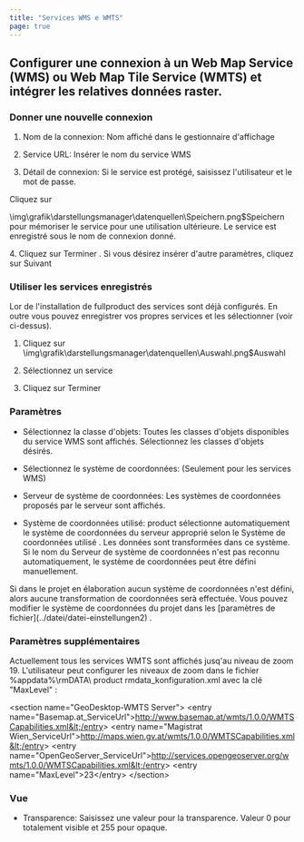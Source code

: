 ```yaml
---
title: "Services WMS e WMTS"
page: true
---
```

## Configurer une connexion &#224; un  <Italic> Web Map Service (WMS) </Italic>  ou  <Italic> Web Map Tile Service (WMTS) </Italic>  et int&#233;grer les relatives donn&#233;es raster.

### Donner une nouvelle connexion

1. <Bold> Nom de la connexion: </Bold>  Nom affich&#233; dans le gestionnaire d&#39;affichage

2. <Bold> Service URL: </Bold>  Ins&#233;rer le nom du service WMS

3. <Bold> D&#233;tail de connexion: </Bold>  Si le service est prot&#233;g&#233;, saisissez l&#39;utilisateur et le mot de passe. 


<Success>
Cliquez sur 

<Image>\img\grafik\darstellungsmanager\datenquellen\Speichern.png$Speichern</Image> pour m&#233;moriser le service pour une utilisation ult&#233;rieure. Le service est enregistr&#233; sous le nom de connexion donn&#233;.

</Success>
4. Cliquez sur <Border>Terminer</Border> . Si vous d&#233;sirez ins&#233;rer d&#39;autre param&#232;tres, cliquez sur <Border>Suivant</Border> 



### Utiliser les services enregistr&#233;s
Lor de l&#39;installation de  <Placeholder>fullproduct</Placeholder> des services sont d&#233;j&#224; configur&#233;s. En outre vous pouvez enregistrer vos propres services et les s&#233;lectionner (voir ci-dessus).

1. Cliquez sur<Image>\img\grafik\darstellungsmanager\datenquellen\Auswahl.png$Auswahl</Image>
2. S&#233;lectionnez un service

3. Cliquez sur <Border>Terminer</Border> 



### Param&#232;tres

- <Bold> S&#233;lectionnez la classe d&#39;objets: </Bold>  Toutes les classes d&#39;objets disponibles du service WMS sont affich&#233;s. S&#233;lectionnez les classes d&#39;objets d&#233;sir&#233;s.

- <Bold> S&#233;lectionnez le syst&#232;me de coordonn&#233;es: </Bold>  (Seulement pour les services WMS)

- <Bold> Serveur de syst&#232;me de coordonn&#233;es: </Bold>  Les syst&#232;mes de coordonn&#233;es propos&#233;s par le serveur sont affich&#233;s.

- <Bold> Syst&#232;me de coordonn&#233;es utilis&#233;: </Bold> <Placeholder>product</Placeholder> s&#233;lectionne automatiquement le syst&#232;me de coordonn&#233;es du serveur appropri&#233; selon le <Italic> Syst&#232;me de coordonn&#233;es utilis&#233; </Italic> . Les donn&#233;es sont transform&#233;es dans ce syst&#232;me. Si le nom du Serveur de syst&#232;me de coordonn&#233;es n&#39;est pas reconnu automatiquement, le syst&#232;me de coordonn&#233;es peut &#234;tre d&#233;fini manuellement. 






<Warning>
Si dans le projet en &#233;laboration aucun syst&#232;me de coordonn&#233;es n&#39;est d&#233;fini, alors  <Bold> aucune transformation de coordonn&#233;es </Bold>  ser&#224; effectu&#233;e.
Vous pouvez modifier le syst&#232;me de coordonn&#233;es du projet dans les [param&#232;tres de fichier](../datei/datei-einstellungen2)
.
</Warning>


### Param&#232;tres suppl&#233;mentaires
Actuellement tous les services WMTS sont affich&#233;s jusq&#39;au niveau de zoom 19.
L&#39;utilisateur peut configurer les niveaux de zoom dans le fichier  <Italic> %appdata%\rmDATA\ <Placeholder>product</Placeholder> rmdata_konfiguration.xml </Italic>  avec la cl&#233;  <Bold> &quot;MaxLevel&quot; </Bold> :
<Info>

&lt;section name=&quot;GeoDesktop-WMTS Server&quot;&gt;
    &lt;entry name=&quot;Basemap.at_ServiceUrl&quot;&gt;http://www.basemap.at/wmts/1.0.0/WMTSCapabilities.xml&lt;/entry&gt;
    &lt;entry name=&quot;Magistrat Wien_ServiceUrl&quot;&gt;http://maps.wien.gv.at/wmts/1.0.0/WMTSCapabilities.xml&lt;/entry&gt;
    &lt;entry name=&quot;OpenGeoServer_ServiceUrl&quot;&gt;http://services.opengeoserver.org/wmts/1.0.0/WMTSCapabilities.xml&lt;/entry&gt;
    &lt;entry name=&quot;MaxLevel&quot;&gt;23&lt;/entry&gt;
 &lt;/section&gt;
</Info>


###  Vue

- <Bold> Transparence: </Bold>  Saisissez une valeur pour la transparence. Valeur 0 pour totalement visible et 255 pour opaque. 



